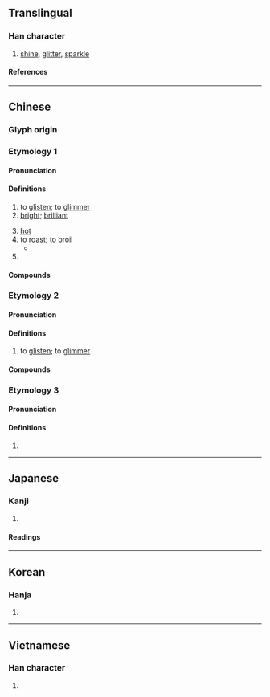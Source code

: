 {{also|烁}}
{{character info}}
==Translingual==
{{Han simplified forms|爍|𭶒|烁|ex=y}}

===Han character===
{{Han char|rn=86|rad=火|as=15|sn=19|four=92894|canj=FVID|ids=⿰火樂}}

# [[shine]], [[glitter]], [[sparkle]]

====References====
{{Han ref|kx=0686.250|dkj=19549|dj=1099.110|hdz=32245.150|uh=720D}}

----

==Chinese==

===Glyph origin===
{{Han etym}}

===Etymology 1===
{{zh-forms|s=烁}}

====Pronunciation====
{{zh-pron
|m=shuò
|c=soek3,lik1
|c_note=lik1 — common variant
|h=pfs=
|md=
|mn=xm,qz,tw:siok/zz,tw:siak
|mn-t=iag4
|w=
|mc=y
|oc=y
|cat=
}}

====Definitions====
{{zh-hanzi}}

# to [[glisten]]; to [[glimmer]]
# [[bright]]; [[brilliant]]
#: {{zh-alt-inline|鑠}}
# [[hot]]
# to [[roast]]; to [[broil]]
#* {{zh-x|故 上 悖 日月 之 明，下 爍 山川 之 精，中 墮 四時 之 施，惴耎 之 蟲，肖翹 之 物，莫不 失 其 性。|It is just as if, above, the brightness of the sun and moon were darkened; as if, beneath, the productive vigour of the hills and streams '''were dried up'''; and as if, between, the operation of the four seasons were brought to an end: in which case there would not be a single weak and wriggling insect, nor any plant that grows up, which would not lose its proper nature.|ref=Zhuangzi-L}}
# {{zh-alt-form|鑠|to [[melt]] by [[heat]]}}

====Compounds====
{{zh-der|閃爍|爍亮|燋金爍石|灼爍|焯爍|燂爍|閃閃爍爍|閃爍其詞|爍金|爍爍|爍石流金}}

===Etymology 2===
{{zh-forms|s=烁|alt=閃,熾,熠,鑠}}

====Pronunciation====
{{zh-pron
|mn=xm,zz:sihⁿ/tw:sih/xm:síⁿ
|mn-t=sih4
|cat=v
}}

====Definitions====
{{zh-hanzi}}

# {{lb|zh|Min Nan}} to [[glisten]]; to [[glimmer]]

====Compounds====
{{zh-der|*閃爍/闪烁|爍爁}}

===Etymology 3===
{{zh-forms|s=烁}}

====Pronunciation====
{{zh-pron
|m=luò
|c=lok6
}}

====Definitions====
{{zh-hanzi}}

# {{zh-only|爆爍}}

----

==Japanese==
{{ja-kanji forms|𭶒|爍}}

===Kanji===
{{ja-kanji|grade=|rs=火15|shin=𭶒}}

# {{rfdef|ja|sort=火15}}

====Readings====
{{ja-readings
|goon=しゃく
|kanon=しゃく
|kun=と-かす
}}

----

==Korean==

===Hanja===
{{ko-hanja|삭}}

# {{rfdef|ko|sort=火15}}

----

==Vietnamese==

===Han character===
{{vi-readings|reading=thước|rs=火15}}

# {{rfdef|vi|sort=火15}}